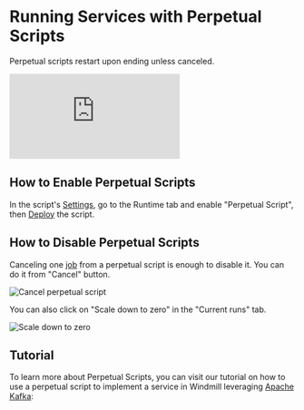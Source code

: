 
# Running Services with Perpetual Scripts

Perpetual scripts restart upon ending unless canceled.

<iframe
	style={{ aspectRatio: '16/9' }}
	src="https://www.youtube.com/embed/5uw3JWiIFp0?vq=hd1080"
	title="Perpetual Scripts"
	frameBorder="0"
	allow="accelerometer; autoplay; clipboard-write; encrypted-media; gyroscope; picture-in-picture; web-share"
	allowFullScreen
	className="border-2 rounded-lg object-cover w-full dark:border-gray-800"
></iframe>

## How to Enable Perpetual Scripts

In the script's [Settings](./settings.mdx), go to the Runtime tab and enable "Perpetual Script", then [Deploy](../core_concepts/0_draft_and_deploy/index.mdx) the script.

## How to Disable Perpetual Scripts

Canceling one [job](../core_concepts/20_jobs/index.mdx) from a perpetual script is enough to disable it. You can do it from "Cancel" button.

![Cancel perpetual script](../assets/script_editor/cancel.png 'Cancel perpetual script')

You can also click on "Scale down to zero" in the "Current runs" tab.

![Scale down to zero](../assets/script_editor/scale_down_to_zero.png 'Scale down to zero')

## Tutorial

To learn more about Perpetual Scripts, you can visit our tutorial on how to use a perpetual script to implement a service in Windmill leveraging [Apache Kafka](https://kafka.apache.org/):

<div className="grid grid-cols-2 gap-6 mb-4">
	<DocCard
		title="Service script pattern in Windmill using Kafka"
		description="This example shows how to use a perpetual script to implement a service in Windmill leveraging Kafka."
		href="/blog/service-script-kafka"
	/>
</div>
